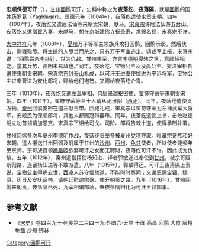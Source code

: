 '''忠顺保德可汗'''（{{bd|？||1016年||catIdx=Z}}），[[甘州回鹘|甘州回鹘]]可汗，史料中称之为'''夜落纥'''、'''夜落隔'''，就是[[回鹘|回鹘]]的国姓药罗葛（Yaghlaqar）。[[景德|景德]]元年（1004年），夜落纥遣使来贡[[宋朝|宋朝]]。四年（1007年），夜落纥又遣尼法仙等来朝贡宋朝，献马。[[宋真宗|宋真宗]]许尼法仙游五台山。夜落纥又遣僧翟入奏，来献[[马|马]]，想在京城建[[佛寺|佛寺]]祝圣寿，求赐名额，宋真宗不许。

[[大中祥符|大中祥符]]元年（1008年），[[夏州|夏州]]万子等军主领族兵攻打回鹘，回鹘示弱，然后伏击，剿戮殆尽。将生擒的人尽焚而杀之，只有万子军主逃走。镇戎军上报，宋真宗说：“回鹘尝杀[[李继迁|李继迁]]，世为仇敌。甘州使至，亦言[[李德明|李德明]]侵轶之状，意颇轻视之。量其兵势，德明未易敌也。”同年，夜落纥、宝物公主及没孤公主、娑温宰相各遣使来朝贡宋朝。宋真宗[[封禅|东封]][[泰山|泰山]]礼成，以可汗王进奉使姚进为宁远将军，宝物公主进奉曹进为安化郎将，赐给他们袍笏。又赐给夜落纥介胄。

三年（1010年），夜落纥又遣左温宰相、何居录越枢密使、翟符守荣等来朝贡宋朝。四年（1011年），翟符守荣等三十人请从祀汾阴（[[东封西祀|西祀]]）。同年，夜落纥遣使贡方物，[[秦州|秦州]]回鹘安密在道左献玉带。西祀礼成，宋真宗以翟符守荣为左神武军大将军，安殿民为保顺郎将，其他人都赐冠带器币。同年，夜落纥遣使上书，击败赵德明立功首领请加恩赏。宋真宗下诏给司戈、司阶、郎将告敕十道，使得承制补署。

甘州回鹘多次与夏州李德明作战，夜落纥贡奉多被夏州[[党项|党项]]夺取。[[吐蕃|吐蕃]]宗哥族和好宋朝，遣人援送甘州回鹘及附属于甘州的[[沙州|沙州]]、[[西州|西州]]、[[龟兹|龟兹]]使者，所以使者能频年至京师。宗哥族首领[[唃厮啰|唃厮啰]]欲娶可汗之女而无聘财，夜落纥可汗不许，因此成为仇敌。五年（1012年），秦州遣指挥使杨知进、译者郭敏送进奉使到[[甘州|甘州]]，被宗哥阻断归路，遂留杨知进等不敢派遣。八年（1015年），郭敏得还。可汗王夜落隔上表说，宝物公主得病去世，[[西凉|西凉]]人苏守信劫道，不能时时奏闻；又谢恩赐宝钿、银匣、历日及安抚诏书，请朝廷慰谕宗哥，使开朝贡之路。九年（1016年），甘州回鹘来朝贡，夜落隔已死，九宰相诸部落，奉夜落隔归化为可汗王领国事。

==参考文献==
*《[[宋史|宋史]]》卷四百九十·列传第二百四十九·外国六·天竺 于阗 高昌 回鹘 大食 层檀 龟兹 沙州 拂菻

{{start box}}
{{s-before|[[夜落紇·密禮遏|夜落紇·密禮遏]]}}
{{s-title|[[甘州回鹘|甘州回鹘]]第6代[[可汗|可汗]]|1004年—1016年}}
{{s-after|[[夜落隔归化|夜落隔归化]]}}
{{end box}}

[[Category:回鹘可汗|Category:回鹘可汗]]